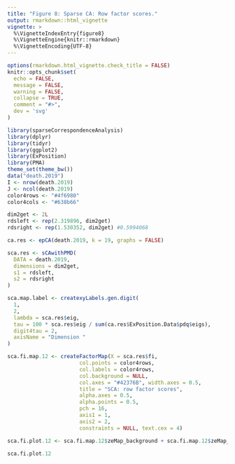 ```yaml
---
title: "Figure 8: Sparse CA: Row factor scores."
output: rmarkdown::html_vignette
vignette: >
  %\VignetteIndexEntry{figure8}
  %\VignetteEngine{knitr::rmarkdown}
  %\VignetteEncoding{UTF-8}
---
```


```r
options(rmarkdown.html_vignette.check_title = FALSE)
knitr::opts_chunk$set(
  echo = FALSE,
  message = FALSE,
  warning = FALSE,
  collapse = TRUE,
  comment = "#>",
  dev = 'svg'
)
```

```r
library(sparseCorrespondenceAnalysis)
library(dplyr)
library(tidyr)
library(ggplot2)
library(ExPosition)
library(PMA)
theme_set(theme_bw())
data("death.2019")
I <- nrow(death.2019)
J <- ncol(death.2019)
color4rows <- "#4f6980"
color4cols <- "#638b66"
```


```r
dim2get <- 2L
rdsleft <- rep(2.319896, dim2get)
rdsright <- rep(1.530352, dim2get) #0.5994068 

ca.res <- epCA(death.2019, k = 19, graphs = FALSE)

sca.res <- sCAwithPMD(
  DATA = death.2019, 
  dimensions = dim2get,
  s1 = rdsleft,
  s2 = rdsright
)

sca.map.label <- createxyLabels.gen.digit(
  1,
  2,
  lambda = sca.res$eig,
  tau = 100 * sca.res$eig / sum(ca.res$ExPosition.Data$pdq$eigs),
  digit4tau = 2,
  axisName = "Dimension "
)
```


```r
sca.fi.map.12 <- createFactorMap(X = sca.res$fi,
                       col.points = color4rows, 
                       col.labels = color4rows,
                       col.background = NULL,
                       col.axes = "#42376B", width.axes = 0.5,
                       title = "SCA: row factor scores",
                       alpha.axes = 0.5,
                       alpha.points = 0.5,
                       pch = 16,
                       axis1 = 1,
                       axis2 = 2,
                       constraints = NULL, text.cex = 4)

sca.fi.plot.12 <- sca.fi.map.12$zeMap_background + sca.fi.map.12$zeMap_dots + sca.fi.map.12$zeMap_text + sca.map.label + geom_path(color = color4rows) + theme(axis.title = element_text(color = "#42376B"), axis.text = element_text(color = "#42376B"), title = element_text(color = "#42376B"), panel.border = element_rect(size = 1.5, color = "#42376B", fill = NA))

sca.fi.plot.12
```



